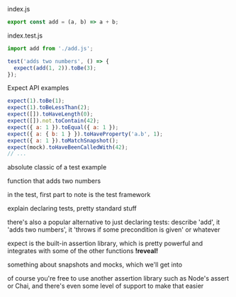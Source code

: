 

<Slide>

<Split>

<div>

<div style={{margin:'1rem'}}>
<span style={{fontFamily: 'monospace'}}>index.js</span>

```js
export const add = (a, b) => a + b;
```

</div>

<div style={{margin:'1rem'}}>
<span style={{fontFamily: 'monospace'}}>index.test.js</span>

```js
import add from './add.js';

test('adds two numbers', () => {
  expect(add(1, 2)).toBe(3);
});
```

</div>

</div>

<Appear>

<div>

Expect API examples

```js
expect(1).toBe(1);
expect(1).toBeLessThan(2);
expect([]).toHaveLength(0);
expect([]).not.toContain(42);
expect({ a: 1 }).toEqual({ a: 1 });
expect({ a: { b: 1 } }).toHaveProperty('a.b', 1);
expect({ a: 1 }).toMatchSnapshot();
expect(mock).toHaveBeenCalledWith(42);
// ...
```

</div>

</Appear>

</Split>

</Slide>

<Notes>

absolute classic of a test example

function that adds two numbers

in the test, first part to note is the test framework

explain declaring tests, pretty standard stuff

there's also a popular alternative to just declaring tests: describe 'add', it 'adds two numbers', it 'throws if some precondition is given' or whatever

expect is the built-in assertion library, which is pretty powerful and integrates with some of the other functions **!reveal!**

something about snapshots and mocks, which we'll get into

of course you're free to use another assertion library such as Node's assert or Chai, and there's even some level of support to make that easier

</Notes>
